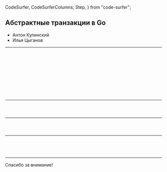   CodeSurfer,
  CodeSurferColumns,
  Step,
} from "code-surfer";


## Абстрактные транзакции в Go

- Антон Кулинский
- Илья Цыганов

---

<CodeSurfer>

```jsx file=./src/base/app_structure.sh title="Структура проекта"
```

```jsx 16:17 file=./src/base/app_structure.sh title="Структура проекта" subtitle="Модели предметной области"
```

```jsx file=./src/base/app_structure.sh title="Структура проекта"
```

```jsx 12:13 file=./src/base/app_structure.sh title="Структура проекта" subtitle="Исполнитель команд"
```

```jsx file=./src/base/app_structure.sh title="Структура проекта"
```

```jsx 18:20 file=./src/base/app_structure.sh title="Структура проекта" subtitle="Реализация репозитория"
```

```jsx file=./src/base/app_structure.sh title="Структура проекта"
```

```jsx 14:15 file=./src/base/app_structure.sh title="Структура проекта" subtitle="Командный интерфейс"
```

```jsx file=./src/base/app_structure.sh title="Структура проекта"
```

```jsx 2:6 file=./src/base/app_structure.sh title="Структура проекта" subtitle="Точки входа"
```

```jsx file=./src/base/app_structure.sh title="Структура проекта"
```

</CodeSurfer>

---

<CodeSurfer>

```jsx 1:12 file=./src/base/domain/doctor.go title="Модели ошибок" subtitle="internal/domain/doctor.go"
```

```jsx 13:32 file=./src/base/domain/doctor.go title="Модель доктора" subtitle="internal/domain/doctor.go"
```

```jsx 33:50 file=./src/base/domain/doctor.go title="Модели коллекций докторов" subtitle="internal/domain/doctor.go"
```

</CodeSurfer>

---

<CodeSurfer>

```jsx 1:18 file=./src/base/app/command_executor.go title="Исполнитель команд" subtitle="internal/app/command_executor.go"
```

```jsx 19:33 file=./src/base/app/command_executor.go title="Команда 'Начать смену'" subtitle="internal/app/command_executor.go"
```

```jsx 34:54 file=./src/base/app/command_executor.go title="Команда 'Закончить смену'" subtitle="internal/app/command_executor.go"
```

</CodeSurfer>

---

<CodeSurfer>

```jsx 1:21 file=./src/base/pgsql/doctor_repository.go title="Реализация репозитория" subtitle="internal/pgsql/doctor_repository.go"
```

```jsx 22:37 file=./src/base/pgsql/doctor_repository.go title="Извлечение модели доктора" subtitle="internal/pgsql/doctor_repository.go"
```

```jsx 38:50 file=./src/base/pgsql/doctor_repository.go title="Обновление модели доктора" subtitle="internal/pgsql/doctor_repository.go"
```

```jsx 51:77 file=./src/base/pgsql/doctor_repository.go title="Извлечение дежурных докторов" subtitle="internal/pgsql/doctor_repository.go"
```

</CodeSurfer>

---

Спасибо за внимание!
